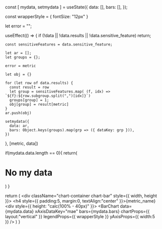 
  const [ mydata, setmydata ] = useState({
    data: [],
    bars: [],
  });

  const wrapperStyle = {
    fontSize: "12px"
  }

  let error = "";
  
  useEffect(() => {
    if (!data || !data.results || !data.sensitive_feature)
      return;

    const sensitiveFeatures = data.sensitive_feature;

    let ar = [];
    let groups = {};
  
    error = metric

    let obj = {}

    for (let row of data.results) {
      const result = row
      let group = sensitiveFeatures.map( (f, idx) => `${f}:${row.subgroup.split(",")[idx]}`)
      groups[group] = 1;
      obj[group] = result[metric]
    }
    ar.push(obj)
    
    setmydata({
      data: ar,
      bars: Object.keys(groups).map(grp => ({ dataKey: grp })),
    })
  }, [metric, data])
  
  if(mydata.data.length == 0){
    return(
      <div>
        <h1> No my data</h1>
      </div>
    )
  }

  return (
    <div className="chart-container chart-bar" style={{ width, height }}>
      <h4 style={{ padding:5, margin:0, textAlign:"center" }}>{metric_name}</h4>
      <div style={{ height: "calc(100% - 40px)" }}>
        <BarChart
          data={mydata.data}
          xAxisDataKey="mae"
          bars={mydata.bars}
          chartProps={{ layout:"vertical" }}
          legendProps={{ wrapperStyle }}
          yAxisProps={{ width:5 }}
        />
      </div>
    </div>
  )
}